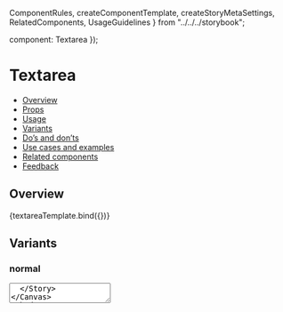   ComponentRules,
  createComponentTemplate,
  createStoryMetaSettings,
  RelatedComponents,
  UsageGuidelines
} from "../../../storybook";

  component: Textarea
});

<Meta
  title="Inputs/Textarea"
  component={Textarea}
  argTypes={metaSettings.argTypes}
  decorators={metaSettings.decorators}
/>

<!--- Component template -->


# Textarea

<!--- Component documentation -->

- [Overview](#overview)
- [Props](#props)
- [Usage](#usage)
- [Variants](#variants)
- [Do’s and don’ts](#dos-and-donts)
- [Use cases and examples](#use-cases-and-examples)
- [Related components](#related-components)
- [Feedback](#feedback)

## Overview

<Canvas>
  <Story name="Overview">{textareaTemplate.bind({})}</Story>
</Canvas>

## Variants

### normal

<Canvas>
  <Story name="normal">
    <Textarea />
  </Story>
</Canvas>
